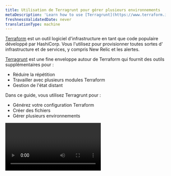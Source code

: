 ```yaml
---
title: Utilisation de Terragrunt pour gérer plusieurs environnements
metaDescription: 'Learn how to use [Terragrunt](https://www.terraform.io/) to manage configurations in multiple environments'
freshnessValidatedDate: never
translationType: machine
---
```


[Terraform](https://www.terraform.io/) est un outil logiciel d&apos;infrastructure en tant que code populaire développé par HashiCorp. Vous l&apos;utilisez pour provisionner toutes sortes d&apos; infrastructure et de services, y compris New Relic <InlinePopover type="dashboards" />et les alertes.

[Terragrunt](https://terragrunt.gruntwork.io/#:~:text=Terragrunt%20is%20a%20thin%20wrapper,modules%2C%20and%20managing%20remote%20state.) est une fine enveloppe autour de Terraform qui fournit des outils supplémentaires pour :

* Réduire la répétition
* Travailler avec plusieurs modules Terraform
* Gestion de l&apos;état distant

Dans ce guide, vous utilisez Terragrunt pour :

* Générez votre configuration Terraform
* Créer des fichiers
* Gérer plusieurs environnements

<Video id="ivbp4e8t1f" type="wistia" />

## Avant de commencer

Pour utiliser ce guide, vous devez avoir des connaissances de base sur New Relic et Terraform.

Si vous ne l&apos;avez pas déjà fait :

* [Installez l&apos;agent New Relic Infrastructure](/docs/infrastructure/install-infrastructure-agent) sur votre hôte
* [Installer la CLI Terraform](https://www.terraform.io/intro/getting-started/install.html)
* [Installer Terragrunt](https://terragrunt.gruntwork.io/docs/getting-started/install/)

Pour suivre les exemples de ce guide, vous pouvez trouver un exemple de code sur [GitHub](https://github.com/jsbnr/nr-terragrunt-intro-example).

## Créer une configuration

Terragrunt fournit des outils supplémentaires pour votre configuration Terraform. Ici, vous créez une configuration à l&apos;aide de Terragrunt, Terraform et New Relic.

<Steps>
  <Step>
    Initialiser un espace de travail :

    ```bash
    mkdir terragrunt-config && cd terragrunt-config
    ```
  </Step>

  <Step>
    Dans votre nouveau dossier, créez un fichier *terragrunt.hcl* :

    ```bash
    touch terragrunt.hcl
    ```
  </Step>

  <Step>
    Ensuite, créez un dossier *d’environnements* avec un sous-dossier appelé *dev*:

    ```bash
    mkdir -p environments/dev
    ```
  </Step>

  <Step>
    Ensuite, créez un dossier *src* avec les fichiers *main.tf* et *supplier.tf* :

    ```bash
    mkdir src
    touch src/main.tf
    touch src/provider.tf
    ```

    Vous configurez les ressources Terraform dans *main.tf* et les fournisseurs dans *supplier.tf*.
  </Step>

  <Step>
    Dans *src/provider.tf*, configurer un [fournisseur New Relic](https://registry.terraform.io/providers/newrelic/newrelic/latest/docs).

    ```hcl
    terraform {
    	required_version = "~> 0.14.3"
    	required_providers {
    		newrelic = {
    			source = "newrelic/newrelic"
    			version = "~> 2.14.0"
    		}
    	}
    }
    ```
  </Step>

  <Step>
    Dans *src/main.tf*, ajoutez une règle d&apos;alerte New Relic nommée `DemoPolicy`:

    ```hcl
    resource "newrelic_alert_policy" "DemoPolicy" {
    	name = "My Demo Policy"
    }
    ```
  </Step>

  <Step>
    Dans *environnements/dev*, créez un fichier nommé *terragrunt.hcl*:

    ```bash
    touch environments/dev/terragrunt.hcl
    ```
  </Step>

  <Step>
    Ajoutez-y l’instruction `include` suivante :

    ```hcl
    include {
    	path = find_in_parent_folders()
    }
    ```

    Cela indique à Terragrunt d&apos;utiliser n&apos;importe quel fichier .hcl fichiers de configuration qu&apos;il trouve dans les dossiers parents.
  </Step>

  <Step>
    Ajoutez un bloc [`terraform`](https://terragrunt.gruntwork.io/docs/reference/config-blocks-and-attributes/#terraform) pour donner à Terragrunt une référence source :

    ```hcl
    include {
    	path = find_in_parent_folders()
    }

    terraform {
    	source = "../../src"
    }
    ```
  </Step>

  <Step>
    Dans *src/provider.tf*, configurer le fournisseur New Relic avec une clé API, un ID de compte et une région :

    ```hcl
    terraform {
        required_version = "~> 0.14.3"
        required_providers {
            newrelic = {
                source = "newrelic/newrelic"
                version = "~> 2.14.0"
            }
        }
    }

    variable "newrelic_personal_apikey" {}
    variable "newrelic_account_id" {}
    variable "newrelic_region" {}

    provider "newrelic" {
    	account_id = var.newrelic_account_id
    	api_key = var.newrelic_personal_apikey
    	region = var.newrelic_region
    }
    ```

    Vous utilisez des variables pour garder votre configuration dynamique.
  </Step>

  <Step>
    Dans *les environnements/dev*, initialisez terragrunt :

    ```bash
    terragrunt init
    ```

    Cela définit un peu de contexte, y compris des variables d&apos;environnement, puis exécute `terraform init`:

    ```bash copyable=false
    [output] Terraform has created a lock file .terraform.lock.hcl to record the provider
    [output] selections it made above. Include this file in your version control repository
    [output] so that Terraform can guarantee to make the same selections by default when
    [output] you run "terraform init" in the future.
    [output]
    [output] Terraform has been successfully initialized!
    [output]
    [output] You may now begin working with Terraform. Try running "terraform plan" to see
    [output] any changes that are required for your infrastructure. All Terraform commands
    [output] should now work.
    [output]
    [output] If you ever set or change modules or backend configuration for Terraform,
    [output] rerun this command to reinitialize your working directory. If you forget, other
    [output] commands will detect it and remind you to do so if necessary.
    [output] [terragrunt] [/workspace/terragrunt-config/environments/dev] 2021/02/02 13:30:31 Copying lock file [output] from /workspace/terragrunt-config/environments/dev/.terragrunt-cache/e-PoBgWhdv3v8QGOtDQxS_WeYu4/
    [output] 69zjIFUfApJiUt8gFmi-6-dcPe8/.terraform.lock.hcl to /workspace/terragrunt-config/environments/dev
    ```
  </Step>

  <Step>
    Dans *les environnements/dev/terragrunt.hcl*, ajoutez un bloc `inputs` pour fournir des valeurs pour vos variables de compte New Relic :

    ```hcl
    inputs = {
    	newrelic_personal_apikey = "NRAK-*<DNT>**" # Your New Relic account ID
    	newrelic_account_id = "12345" # Your New Relic account ID
    	newrelic_region = "US" # US or EU (defaults to US)
    }
    ```
  </Step>

  <Step>
    Maintenant, exécutez `terragrunt plan`:

    ```bash copyable=false
    [output] An execution plan has been generated and is shown below.
    [output] Resource actions are indicated with the following symbols:
    [output]  + create
    [output]
    [output] Terraform will perform the following actions:
    [output]
    [output]  # newrelic_alert_policy.DemoPolicy will be created
    [output]  + resource "newrelic_alert_policy" "DemoPolicy" {
    [output]    + account_id     = (known after apply)
    [output]    + id         = (known after apply)
    [output]    + incident_preference = "PER_POLICY"
    [output]    + name        = "My Demo Policy"
    [output]   }
    [output]
    [output] Plan: 1 to add, 0 to change, 0 to destroy.
    [output]
    [output] ------------------------------------------------------------------------
    [output]
    [output] Note: You didn't specify an "-out" parameter to save this plan, so Terraform
    [output] can't guarantee that exactly these actions will be performed if
    [output] "terraform apply" is subsequently run.
    ```

    Terragrunt fournit les valeurs du bloc `inputs` .
  </Step>

  <Step>
    Exécutez `terragrunt apply`:

    ```bash
    terragrunt apply
    ```

    Votre politique de démonstration est désormais dans votre compte New Relic.
  </Step>
</Steps>

## Ajoutez à votre configuration

Maintenant que vous avez créé une configuration New Relic de base, ajoutez la configuration de nos guides [de démarrage avec New Relic et Terraform](/docs/more-integrations/terraform/terraform-intro/) et [des modules Terraform](/terraform/terraform-modules) .

<Callout variant="tip">
  Si vous n&apos;avez pas encore réalisé ces guides, vous pouvez copier leur configuration depuis le [référentiel Github d&apos;intro de Terragrunt](https://github.com/jsbnr/nr-terragrunt-intro-example).
</Callout>

<Steps>
  <Step>
    Dans *src/main.tf*, mettez à jour l&apos;adresse e-mail dans le canal d&apos;alerte avec votre adresse e-mail préférée :

    ```hcl
    resource "newrelic_alert_policy" "DemoPolicy" {
    	name = "My Demo Policy"
    }

    resource "newrelic_alert_channel" "DemoChannel" {
    	name = "My Demo Channel"
    	type = "email"

    	config {
    		recipients = "your@email_address.com"
    		include_json_attachment = "1"
    	}
    }

    resource "newrelic_alert_policy_channel" "ChannelSubs" {
    	policy_id = newrelic_alert_policy.DemoPolicy.id
    	channel_ids = [
    		newrelic_alert_channel.DemoChannel.id
    	]
    }

    module "HostConditions" {
    	source = "git::https://github.com/jsbnr/demo-terraform.git"
    	policyId = newrelic_alert_policy.DemoPolicy.id
    	cpu_critical = 88
    	cpu_warning = 78
    	diskPercent = 68
    }
    ```

    Ici, vous avez ajouté un canal d’alerte New Relic, abonné la politique de démonstration au canal d’alerte et ajouté un module hébergé sur Github.
  </Step>

  <Step>
    Exécutez `terragrunt init` puis exécutez `terragrunt apply`:

    ```bash
    terragrunt init
    terragrunt apply
    ```

    Une fois le traitement terminé par Terraform, votre règle d&apos;alerte comporte deux conditions et un canal d&apos;alerte.
  </Step>
</Steps>

## Utilisez votre environnement comme une variable Terragrunt

Avec Terragrunt, vous pouvez ajouter le nom de l&apos;environnement que vous exécutez au nom des données que vous créez, rendant votre ressource plus identifiable dans New Relic.

<Steps>
  <Step>
    Dans le fichier racine *terragrunt.hcl* , créez une entrée pour `env_name`:

    ```hcl
    inputs = {
    	env_name = "develop"
    }
    ```
  </Step>

  <Step>
    Dans le *fichier src/main.tf*, fichier ajouter une nouvelle variable appelée `env_name`:

    ```hcl
    variable "env_name" {}
    ```
  </Step>

  <Step>
    Ajoutez la nouvelle variable `env_name` aux blocs de ressources règle d&apos;alerte et canal d&apos;alerte :

    ```hcl
    resource "newrelic_alert_policy" "DemoPolicy" {
    	name = "${var.env_name}: My Demo Policy"
    }

    resource "newrelic_alert_channel" "DemoChannel" {
    	name = "${env_name}: My Demo Channel"
    	type = "email"

    	config {
    		recipients = "your@email_address.com"
    		include_json_attachment = "1"
    	}
    }
    ```
  </Step>

  <Step>
    Exécutez `terragrunt plan` pour voir la variable d’environnement ajoutée au nom de votre politique :

    ```bash copyable=false
    [output] # newrelic_alert_policy.DemoPolicy will be updated in-place
    [output] ~ resource "newrelic_alert_policy" "DemoPolicy" {
    [output]    id         = "1216533"
    [output]   ~ name        = "My Demo Policy" -> "develop: My Demo Policy"
    [output]    # (2 unchanged attributes hidden)
    [output]  }
    [output]
    [output] # newrelic_alert_policy_channel.ChannelSubs must be replaced
    [output] -/+ resource "newrelic_alert_policy_channel" "ChannelSubs" {
    [output]   ~ channel_ids = [
    [output]     - 4737437,
    [output]    ] -> (known after apply) # forces replacement
    [output]   ~ id     = "1216533:4737437" -> (known after apply)
    [output]    # (1 unchanged attribute hidden)
    [output]  }
    ```

    Ici, vous avez codé en dur l&apos;environnement dans *terragrunt.hcl*. Pour rendre cela plus dynamique, utilisez une fonction intégrée de terragrunt pour obtenir l&apos;environnement à votre place.
  </Step>

  <Step>
    Dans le fichier racine *terragrunt.hcl* , mettez à jour l&apos;entrée pour utiliser `path_relative_to_include()` et transmettez la valeur en tant que variable `env_name` :

    ```hcl
    inputs = {
    	env_name = path_relative_to_include()
    }
    ```
  </Step>

  <Step>
    Exécutez `terragrunt plan`:

    ```bash copyable=false
    [output] # newrelic_alert_policy.DemoPolicy will be updated in-place
    [output] ~ resource "newrelic_alert_policy" "DemoPolicy" {
    [output]    id         = "1216533"
    [output]   ~ name        = "My Demo Policy" -> "environments/dev: My Demo Policy"
    [output]    # (2 unchanged attributes hidden)
    [output]  }
    [output]
    [output] # newrelic_alert_policy_channel.ChannelSubs must be replaced
    [output] -/+ resource "newrelic_alert_policy_channel" "ChannelSubs" {
    [output]   ~ channel_ids = [
    [output]     - 4737437,
    [output]    ] -> (known after apply) # forces replacement
    [output]   ~ id     = "1216533:4737437" -> (known after apply)
    [output]    # (1 unchanged attribute hidden)
    [output]  }
    [output]
    [output] Plan: 2 to add, 1 to change, 2 to destroy.
    ```

    Notez que la variable `env_name` contient l&apos;intégralité du chemin `./environments/dev/` . Au lieu de cela, vous souhaitez inclure uniquement la partie « dev ».
  </Step>

  <Step>
    Mettre à jour le *fichier terragrunt.hcl* pour supprimer « environements/ » de `env_name`:

    ```hcl
    locals {
    	env_name = replace(path_relative_to_include(), "environments/", "")
    }

    inputs = {
    	env_name = local.env_name
    }
    ```

    Ici, vous avez ajouté un bloc `locals` pour créer une variable locale et utilisé la fonction `replace` intégrée pour supprimer les parties indésirables du chemin relatif. Ensuite, vous avez mis à jour le bloc `inputs` pour utiliser la variable locale.
  </Step>

  <Step>
    Exécutez `terragrunt plan`:

    ```bash copyable=false
    [output]  # newrelic_alert_policy.DemoPolicy will be updated in-place
    [output]  ~ resource "newrelic_alert_policy" "DemoPolicy" {
    [output]     id         = "1216533"
    [output]    ~ name        = "My Demo Policy" -> "dev: My Demo Policy"
    [output]     # (2 unchanged attributes hidden)
    [output]   }
    [output]
    [output]  # newrelic_alert_policy_channel.ChannelSubs must be replaced
    [output] -/+ resource "newrelic_alert_policy_channel" "ChannelSubs" {
    [output]    ~ channel_ids = [
    [output]      - 4737437,
    [output]     ] -> (known after apply) # forces replacement
    [output]    ~ id     = "1216533:4737437" -> (known after apply)
    [output]     # (1 unchanged attribute hidden)
    [output]   }
    [output]
    [output] Plan: 2 to add, 1 to change, 2 to destroy.
    ```

    Le nom de votre nouvelle politique est « dev : Ma politique de démonstration ».
  </Step>

  <Step>
    Exécutez `terragrunt apply` pour mettre à jour votre configuration :

    ```bash
    terragrunt apply
    ```
  </Step>
</Steps>

## Déplacez votre état vers un stockage distant

Pour le moment, votre fichier d&apos;état est local. Maintenant, vous mettez à jour votre configuration Terraform pour la stocker dans Amazon S3.

<Callout variant="tip">
  Étant donné que Terragrunt vous permet de configurer plusieurs environnements, vous devez stocker les fichiers d&apos;état dans leurs propres compartiments S3 afin qu&apos;ils ne s&apos;écrasent pas les uns les autres.
</Callout>

<Steps>
  <Step>
    [Créez un bucket S3](https://docs.aws.amazon.com/AmazonS3/latest/userguide/creating-bucket.html) pour votre fichier d’état de développement.
  </Step>

  <Step>
    [Créez un utilisateur IAM](https://docs.aws.amazon.com/IAM/latest/UserGuide/intro-structure.html) avec [des autorisations pour stocker des fichiers dans votre bucket](https://docs.aws.amazon.com/IAM/latest/UserGuide/reference_policies_examples_s3_rw-bucket.html).
  </Step>

  <Step>
    Dans votre racine *terragrunt.hcl*, ajoutez un bloc `remote_state` qui indique à Terragrunt où placer votre fichier dans S3 :

    ```hcl
    remote_state {
    	backend = "s3"
    	generate = {
    		path = "backend.tf"
    		if_exists = "overwrite_terragrunt"
    	}
    	config = {
    		bucket = "YOUR_S3_BUCKET_NAME" # Amazon S3 bucket required

    		key     = "envs/${local.env_name}/terraform.tfstate"
    		region  = "us-east-1"
    		encrypt = true
    		profile = "YOUR_PROFILE_NAME" # Profile name required
    	}
    }
    ```

    Ici, vous avez défini une configuration d’état distant qui spécifie un nom de bucket, une région, un chiffrement et un profil. Assurez-vous de remplacer les valeurs d&apos;espace réservé par des valeurs réelles. Pour `key`, vous avez utilisé le `env_name` local que vous avez créé précédemment pour définir dynamiquement l&apos;environnement du fichier d&apos;état. Enfin, vous avez demandé à Terragrunt de générer un nouveau fichier appelé *backend.tf* dans votre bucket.
  </Step>

  <Step>
    Exécutez `terragrunt plan`:

    ```bash
    terragrunt plan
    ```

    Dans votre bucket, vous voyez un dossier nommé *envs.* À l&apos;intérieur se trouve un dossier appelé *devs* contenant un fichier *terraform.tfstate* .

    <Callout variant="tip">
      À l&apos;intérieur `envs/dev`, il y a un dossier caché nommé *terragrunt-cache*. Il contient le fichier *backend.tf* généré par Terragrunt.
    </Callout>
  </Step>
</Steps>

## Créer un nouvel environnement

Maintenant que vous avez configuré votre environnement de développement, créez-en un autre qui réutilise la plupart de votre travail.

<Steps>
  <Step>
    Sous *environnements*, créez un dossier nommé *nonprod*. Créez-y un fichier appelé *terragrunt.hcl*:

    ```bash
    mkdir nonprod && cd nonprod
    touch terragrunt.hcl
    ```
  </Step>

  <Step>
    Dans *les environnements/nonprod/terragrunt.hcl*, copiez la configuration depuis les *environnements/dev/terragrunt.hcl*:

    ```hcl
    include {
    	path= find_in_parent_folders()
    }

    terraform {
    	source = "../../src"
    }

    inputs = {
    	newrelic_personal_apikey = "NRAK-**</DNT>*" # Your New Relic account ID
    	newrelic_account_id = "12345" # Your New Relic account ID
    	newrelic_region = "US" # US or EU (defaults to US)
    }
    ```

    <Callout variant="tip">
      Si vous utilisez un compte différent pour votre environnement non productif, mettez à jour `inputs` avec un nouvel ID de compte, une nouvelle clé API et une nouvelle région.
    </Callout>
  </Step>

  <Step>
    Dans *nonprod*, exécutez `terragrunt init` et `terragrunt apply`:

    ```bash
    terragrunt init
    terragrunt apply
    ```

    Terraform crée un nouvel ensemble de ressources préfixées par « nonprod : ».

    Vous avez maintenant créé deux environnements, dev et nonprod, mais ils sont identiques, à part leur nom.
  </Step>

  <Step>
    Dans *src/main.tf*, ajouter de nouvelles variables pour le module Conditions Hôte :

    ```hcl
    variable "cpu_critical" {default = 89}
    variable "cpu_warningl" {default = 79}
    variable "diskPercentage" {default = 69}
    ```

    L&apos;utilisation de variables comme celles-ci rend votre configuration plus dynamique.
  </Step>

  <Step>
    Mettez à jour `HostConditions` pour utiliser les variables `cpu_critical`, `cpu_warning` et `diskPercentage` :

    ```hcl
    module "HostConditions" {
    	source = "git::https://github.com/jsbnr/demo-terraform.git"
    	policyId = newrelic_alert_policy.DemoPolicy.id
    	cpu_critical = var.cpu_critical
    	cpu_warning = var.cpu_warninig
    	diskPercent = var.dskPercentage
    }
    ```
  </Step>

  <Step>
    Exécutez `terragrunt plan`:

    ```bash
    terragrunt plan
    ```

    Les valeurs `HostConditions` incluent désormais les valeurs par défaut des variables.
  </Step>

  <Step>
    Dans *nonprod/terragrunt.hcl*, ajoutez des valeurs pour vos variables :

    ```hcl
    inputs = {
    	newrelic_personal_apikey = "NRAK-***" # Your New Relic account ID
    	newrelic_account_id = "12345" # Your New Relic account ID
    	newrelic_region = "US" # US or EU (defaults to US)

    	cpu_critical = 50
    	cpu_warninig = 40
    	diskPercentage = 98
    }
    ```

    Cela transmet les valeurs à la configuration de votre environnement.
  </Step>

  <Step>
    Exécutez `terragrunt apply`:

    ```bash
    terragrunt apply
    ```

    Dans votre compte New Relic, vous disposez d&apos;une nouvelle politique avec une configuration non spécifique à la production.
  </Step>
</Steps>

## Conclusion

Félicitations ! Vous avez utilisé Terragrunt pour générer une configuration New Relic et gérer plusieurs environnements. Consultez l’ [exemple d’introduction de Terragrunt](https://github.com/jsbnr/nr-terragrunt-intro-example), [la documentation du fournisseur New Relic Terraform](https://registry.terraform.io/providers/newrelic/newrelic/latest/docs) et [le démarrage rapide de Terragrunt](https://terragrunt.gruntwork.io/docs/getting-started/quick-start/) pour découvrir comment vous pouvez faire passer votre configuration au niveau supérieur.